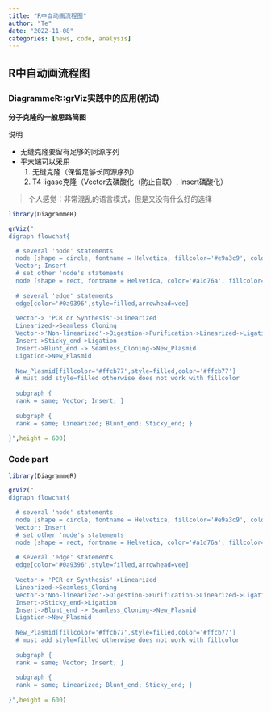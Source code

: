 ```yaml
---
title: "R中自动画流程图"
author: "Te"
date: "2022-11-08"
categories: [news, code, analysis]
---
```


## R中自动画流程图

### DiagrammeR::grViz实践中的应用(初试)
**分子克隆的一般思路简图**

说明

- 无缝克隆要留有足够的同源序列
- 平末端可以采用  
     1. 无缝克隆（保留足够长同源序列）
     2. T4 ligase克隆（Vector去磷酸化（防止自联）, Insert磷酸化）

> 个人感觉：非常混乱的语言模式，但是又没有什么好的选择

```r
library(DiagrammeR)

grViz("
digraph flowchat{

  # several 'node' statements
  node [shape = circle, fontname = Helvetica, fillcolor='#e9a3c9', color='#e9a3c9',style=filled]
  Vector; Insert
  # set other 'node's statements
  node [shape = rect, fontname = Helvetica, color='#a1d76a', fillcolor='#a1d76a', style=filled]
  
  # several 'edge' statements
  edge[color='#0a9396',style=filled,arrowhead=vee]
  
  Vector-> 'PCR or Synthesis'->Linearized
  Linearized->Seamless_Cloning
  Vector->'Non-linearized'->Digestion->Purification->Linearized->Ligation
  Insert->Sticky_end->Ligation
  Insert->Blunt_end -> Seamless_Cloning->New_Plasmid
  Ligation->New_Plasmid
  
  New_Plasmid[fillcolor='#ffcb77',style=filled,color='#ffcb77'] 
  # must add style=filled otherwise does not work with fillcolor
  
  subgraph {
  rank = same; Vector; Insert; }
  
  subgraph {
  rank = same; Linearized; Blunt_end; Sticky_end; }
   
}",height = 600)
```
### Code part
```r
library(DiagrammeR)

grViz("
digraph flowchat{

  # several 'node' statements
  node [shape = circle, fontname = Helvetica, fillcolor='#e9a3c9', color='#e9a3c9',style=filled]
  Vector; Insert
  # set other 'node's statements
  node [shape = rect, fontname = Helvetica, color='#a1d76a', fillcolor='#a1d76a', style=filled]
  
  # several 'edge' statements
  edge[color='#0a9396',style=filled,arrowhead=vee]
  
  Vector-> 'PCR or Synthesis'->Linearized
  Linearized->Seamless_Cloning
  Vector->'Non-linearized'->Digestion->Purification->Linearized->Ligation
  Insert->Sticky_end->Ligation
  Insert->Blunt_end -> Seamless_Cloning->New_Plasmid
  Ligation->New_Plasmid
  
  New_Plasmid[fillcolor='#ffcb77',style=filled,color='#ffcb77'] 
  # must add style=filled otherwise does not work with fillcolor
  
  subgraph {
  rank = same; Vector; Insert; }
  
  subgraph {
  rank = same; Linearized; Blunt_end; Sticky_end; }
   
}",height = 600)
```
